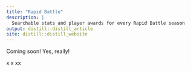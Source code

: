 ```yaml
---
title: "Rapid Battle"
description: |
  Searchable stats and player awards for every Rapid Battle season
output: distill::distill_article
site: distill::distill_website
---
```


Coming soon! Yes, really! 

x
x
xx
